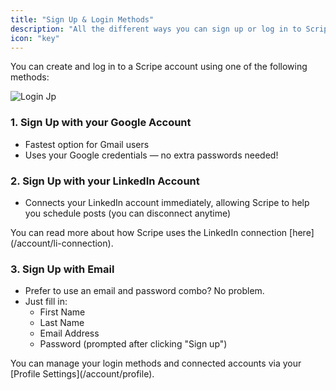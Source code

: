 ```yaml
---
title: "Sign Up & Login Methods"
description: "All the different ways you can sign up or log in to Scripe."
icon: "key"
---
```


You can create and log in to a Scripe account using one of the following methods:

![Login Jp](/8.jpg)

### 1. Sign Up with your Google Account 

- Fastest option for Gmail users
- Uses your Google credentials — no extra passwords needed\!

### 2. Sign Up with your **LinkedIn Account**

- Connects your LinkedIn account immediately, allowing Scripe to help you schedule posts (you can disconnect anytime)

<Info>
  You can read more about how Scripe uses the LinkedIn connection [here](/account/li-connection).
</Info>

### 3. Sign Up with Email

- Prefer to use an email and password combo? No problem.
- Just fill in:
  - First Name
  - Last Name
  - Email Address
  - Password (prompted after clicking "Sign up")

<Info>
  You can manage your login methods and connected accounts via your [Profile Settings](/account/profile).
</Info>